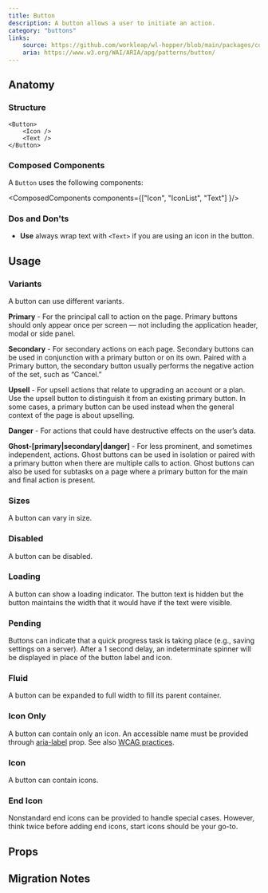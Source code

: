 ```yaml
---
title: Button
description: A button allows a user to initiate an action.
category: "buttons"
links:
    source: https://github.com/workleap/wl-hopper/blob/main/packages/components/src/buttons/src/Button.tsx
    aria: https://www.w3.org/WAI/ARIA/apg/patterns/button/
---
```


<Example src="buttons/docs/button/preview" isOpen />

## Anatomy

### Structure

```tsx
<Button>
    <Icon />
    <Text />
</Button>
```
### Composed Components

A `Button` uses the following components:

<ComposedComponents components={["Icon", "IconList", "Text"] }/>

### Dos and Don'ts

- **Use** always wrap text with `<Text>` if you are using an icon in the button.

## Usage

### Variants
A button can use different variants.

<Example src="buttons/docs/button/variant" />

**Primary** - For the principal call to action on the page. Primary buttons should only appear once per screen — not including the application header, modal or side panel.

**Secondary** - For secondary actions on each page. Secondary buttons can be used in conjunction with a primary button or on its own. Paired with a Primary button, the secondary button usually performs the negative action of the set, such as “Cancel.”

**Upsell** - For upsell actions that relate to upgrading an account or a plan. Use the upsell button to distinguish it from an existing primary button. In some cases, a primary button can be used instead when the general context of the page is about upselling.

**Danger** - For actions that could have destructive effects on the user’s data.

**Ghost-[primary|secondary|danger]** - For less prominent, and sometimes independent, actions. Ghost buttons can be used in isolation or paired with a primary button when there are multiple calls to action. Ghost buttons can also be used for subtasks on a
page where a primary button for the main and final action is present.

### Sizes
A button can vary in size.

<Example src="buttons/docs/button/size" />

### Disabled
A button can be disabled.

<Example src="buttons/docs/button/state" />

### Loading
A button can show a loading indicator. The button text is hidden but the button maintains the width that it would have if the text were visible.

<Example src="buttons/docs/button/loading" />

### Pending
Buttons can indicate that a quick progress task is taking place (e.g., saving settings on a server). After a 1 second delay, an indeterminate spinner will be displayed in place of the button label and icon.

<Example src="buttons/docs/button/pending" />

### Fluid
A button can be expanded to full width to fill its parent container.

<Example src="buttons/docs/button/layout" />

### Icon Only
A button can contain only an icon. An accessible name must be provided through [aria-label](https://developer.mozilla.org/en-US/docs/Web/Accessibility/ARIA/Attributes/aria-label) prop. See also [WCAG practices](https://www.w3.org/TR/WCAG20-TECHS/ARIA6.html).

<Example src="buttons/docs/button/icon" />

### Icon
A button can contain icons.

<Example src="buttons/docs/button/icons" />

### End Icon
Nonstandard end icons can be provided to handle special cases. However, think twice before adding end icons, start icons should be your go-to.

<Example src="buttons/docs/button/endIcon" />

## Props

<PropTable component="Button" />

## Migration Notes

<MigrateGuide src="buttons/docs/migration-notes" />
